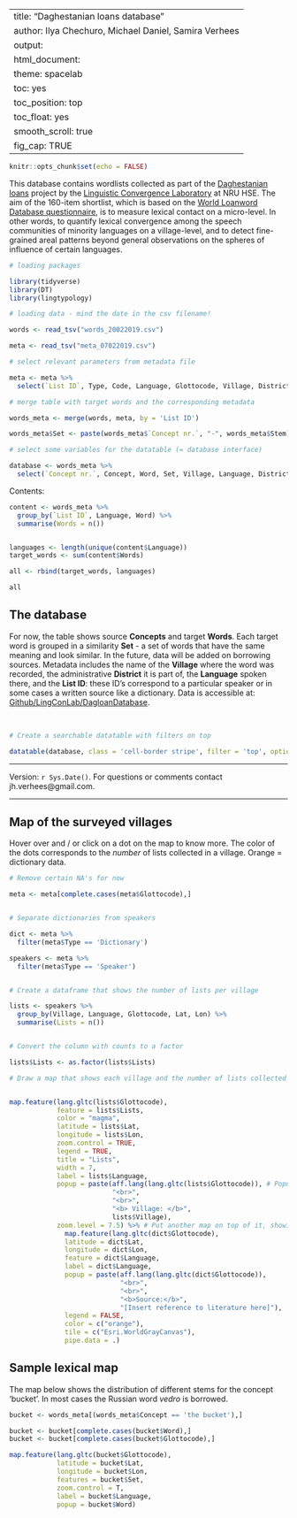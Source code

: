 
---
title: "Daghestanian loans database"
author: Ilya Chechuro, Michael Daniel, Samira Verhees
output:
  html_document:
    theme: spacelab
    toc: yes
    toc_position: top
    toc_float: yes
    smooth_scroll: true
    fig_cap: TRUE
---
  
```r
knitr::opts_chunk$set(echo = FALSE)

```

This database contains wordlists collected as part of the [Daghestanian loans](https://ilcl.hse.ru/en/projects) project by the [Linguistic Convergence Laboratory](https://ilcl.hse.ru/en/) at NRU HSE. The aim of the 160-item shortlist, which is based on the [World Loanword Database questionnaire](https://wold.clld.org/), is to measure lexical contact on a micro-level. In other words, to quantify lexical convergence among the speech communities of minority languages on a village-level, and to detect fine-grained areal patterns beyond general observations on the spheres of influence of certain languages.

```r

# loading packages

library(tidyverse)
library(DT)
library(lingtypology)

# loading data - mind the date in the csv filename!

words <- read_tsv("words_20022019.csv")

meta <- read_tsv("meta_07022019.csv")

# select relevant parameters from metadata file

meta <- meta %>%
  select(`List ID`, Type, Code, Language, Glottocode, Village, District, Lat, Lon)

# merge table with target words and the corresponding metadata

words_meta <- merge(words, meta, by = 'List ID')

words_meta$Set <- paste(words_meta$`Concept nr.`, "-", words_meta$Stem)

# select some variables for the datatable (= database interface)

database <- words_meta %>%
  select(`Concept nr.`, Concept, Word, Set, Village, Language, District, `List ID`)

```

Contents:

```r

content <- words_meta %>%
  group_by(`List ID`, Language, Word) %>%
  summarise(Words = n())


languages <- length(unique(content$Language))
target_words <- sum(content$Words)

all <- rbind(target_words, languages)

all

```


## The database

For now, the table shows source **Concepts** and target **Words**. Each target word is grouped in a similarity **Set** - a set of words that have the same meaning and look similar. In the future, data will be added on borrowing sources. Metadata includes the name of the **Village** where the word was recorded, the administrative **District** it is part of, the **Language** spoken there, and the **List ID**: these ID's correspond to a particular speaker or in some cases a written source like a dictionary. Data is accessible at: [Github/LingConLab/DagloanDatabase](https://github.com/LingConLab/DagloanDatabase).

<br>

```r

# Create a searchable datatable with filters on top

datatable(database, class = 'cell-border stripe', filter = 'top', options = list(pageLength = 100))

```

---

Version: `r Sys.Date()`. For questions or comments contact jh.verhees@gmail.com.

---

## Map of the surveyed villages

Hover over and / or click on a dot on the map to know more. The color of the dots corresponds to the *number* of lists collected in a village. Orange = dictionary data.

```r

# Remove certain NA's for now

meta <- meta[complete.cases(meta$Glottocode),]


# Separate dictionaries from speakers

dict <- meta %>%
  filter(meta$Type == 'Dictionary')

speakers <- meta %>%
  filter(meta$Type == 'Speaker')


# Create a dataframe that shows the number of lists per village

lists <- speakers %>%
  group_by(Village, Language, Glottocode, Lat, Lon) %>%
  summarise(Lists = n())


# Convert the column with counts to a factor

lists$Lists <- as.factor(lists$Lists)

```


```r


# Draw a map that shows each village and the number of lists collected


map.feature(lang.gltc(lists$Glottocode),
            feature = lists$Lists,
            color = "magma",
            latitude = lists$Lat,
            longitude = lists$Lon,
            zoom.control = TRUE,
            legend = TRUE,
            title = "Lists",
            width = 7,
            label = lists$Language,
            popup = paste(aff.lang(lang.gltc(lists$Glottocode)), # Popup with genetic info on language + name of village
                          "<br>",
                          "<br>",
                          "<b> Village: </b>",
                          lists$Village),
            zoom.level = 7.5) %>% # Put another map on top of it, showing dictionary data
              map.feature(lang.gltc(dict$Glottocode),
              latitude = dict$Lat,
              longitude = dict$Lon,
              feature = dict$Language,
              label = dict$Language,
              popup = paste(aff.lang(lang.gltc(dict$Glottocode)),
                            "<br>",
                            "<br>",
                            "<b>Source:</b>",
                            "[Insert reference to literature here]"),
              legend = FALSE,
              color = c("orange"),
              tile = c("Esri.WorldGrayCanvas"),
              pipe.data = .)
```

## Sample lexical map

The map below shows the distribution of different stems for the concept 'bucket'. In most cases the Russian word *vedro* is borrowed.

```r

bucket <- words_meta[(words_meta$Concept == 'the bucket'),]

bucket <- bucket[complete.cases(bucket$Word),]
bucket <- bucket[complete.cases(bucket$Glottocode),]

map.feature(lang.gltc(bucket$Glottocode),
            latitude = bucket$Lat,
            longitude = bucket$Lon,
            features = bucket$Set,
            zoom.control = T,
            label = bucket$Language,
            popup = bucket$Word)


```

